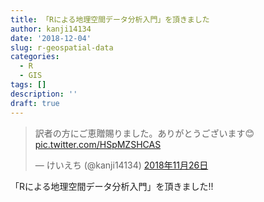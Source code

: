 ```yaml
---
title: 「Rによる地理空間データ分析入門」を頂きました
author: kanji14134
date: '2018-12-04'
slug: r-geospatial-data
categories:
  - R
  - GIS
tags: []
description: ''
draft: true
---
```


<blockquote class="twitter-tweet" data-lang="ja"><p lang="ja" dir="ltr">訳者の方にご恵贈賜りました。ありがとうございます😊 <a href="https://t.co/HSpMZSHCAS">pic.twitter.com/HSpMZSHCAS</a></p>&mdash; けいえち (@kanji14134) <a href="https://twitter.com/kanji14134/status/1066857004780609536?ref_src=twsrc%5Etfw">2018年11月26日</a></blockquote>
<script async src="https://platform.twitter.com/widgets.js" charset="utf-8"></script>


「Rによる地理空間データ分析入門」を頂きました!!
